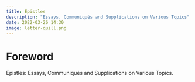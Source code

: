 ```yaml
---
title: Epistles
description: "Essays, Communiqués and Supplications on Various Topics"
date: 2022-03-26 14:30
image: letter-quill.png
---
```


# Foreword

Epistles: Essays, Communiqués and Supplications on Various Topics.
